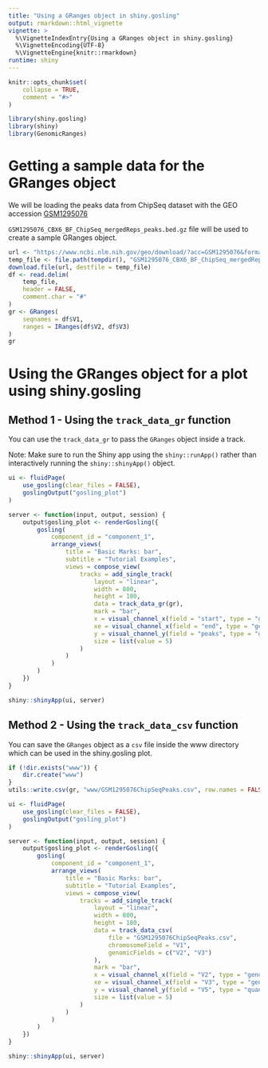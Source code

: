 ```yaml
---
title: "Using a GRanges object in shiny.gosling"
output: rmarkdown::html_vignette
vignette: >
  %\VignetteIndexEntry{Using a GRanges object in shiny.gosling}
  %\VignetteEncoding{UTF-8}
  %\VignetteEngine{knitr::rmarkdown}
runtime: shiny
---
```


```r
knitr::opts_chunk$set(
    collapse = TRUE,
    comment = "#>"
)
```

```r
library(shiny.gosling)
library(shiny)
library(GenomicRanges)
```

# Getting a sample data for the GRanges object

We will be loading the peaks data from ChipSeq dataset with the GEO accession [GSM1295076](https://www.ncbi.nlm.nih.gov/geo/query/acc.cgi?acc=GSM1295076)

`GSM1295076_CBX6_BF_ChipSeq_mergedReps_peaks.bed.gz` file will be used to create a sample GRanges object.

```r
url <- "https://www.ncbi.nlm.nih.gov/geo/download/?acc=GSM1295076&format=file&file=GSM1295076%5FCBX6%5FBF%5FChipSeq%5FmergedReps%5Fpeaks%2Ebed%2Egz" # nolint
temp_file <- file.path(tempdir(), "GSM1295076_CBX6_BF_ChipSeq_mergedReps_peaks.bed.gz")
download.file(url, destfile = temp_file)
df <- read.delim(
    temp_file,
    header = FALSE,
    comment.char = "#"
)
gr <- GRanges(
    seqnames = df$V1,
    ranges = IRanges(df$V2, df$V3)
)
gr
```

# Using the GRanges object for a plot using shiny.gosling

## Method 1 - Using the `track_data_gr` function

You can use the `track_data_gr` to pass the `GRanges` object inside a track.

Note: Make sure to run the Shiny app using the `shiny::runApp()` rather than interactively running the `shiny::shinyApp()` object.

```r
ui <- fluidPage(
    use_gosling(clear_files = FALSE),
    goslingOutput("gosling_plot")
)

server <- function(input, output, session) {
    output$gosling_plot <- renderGosling({
        gosling(
            component_id = "component_1",
            arrange_views(
                title = "Basic Marks: bar",
                subtitle = "Tutorial Examples",
                views = compose_view(
                    tracks = add_single_track(
                        layout = "linear",
                        width = 800,
                        height = 180,
                        data = track_data_gr(gr),
                        mark = "bar",
                        x = visual_channel_x(field = "start", type = "genomic", axis = "bottom"),
                        xe = visual_channel_x(field = "end", type = "genomic"),
                        y = visual_channel_y(field = "peaks", type = "quantitative", axis = "right"),
                        size = list(value = 5)
                    )
                )
            )
        )
    })
}

shiny::shinyApp(ui, server)
```

## Method 2 - Using the `track_data_csv` function

You can save the `GRanges` object as a `csv` file inside the www directory which can be used in the shiny.gosling plot.

```r
if (!dir.exists("www")) {
    dir.create("www")
}
utils::write.csv(gr, "www/GSM1295076ChipSeqPeaks.csv", row.names = FALSE)

ui <- fluidPage(
    use_gosling(clear_files = FALSE),
    goslingOutput("gosling_plot")
)

server <- function(input, output, session) {
    output$gosling_plot <- renderGosling({
        gosling(
            component_id = "component_1",
            arrange_views(
                title = "Basic Marks: bar",
                subtitle = "Tutorial Examples",
                views = compose_view(
                    tracks = add_single_track(
                        layout = "linear",
                        width = 800,
                        height = 180,
                        data = track_data_csv(
                            file = "GSM1295076ChipSeqPeaks.csv",
                            chromosomeField = "V1",
                            genomicFields = c("V2", "V3")
                        ),
                        mark = "bar",
                        x = visual_channel_x(field = "V2", type = "genomic", axis = "bottom"),
                        xe = visual_channel_x(field = "V3", type = "genomic"),
                        y = visual_channel_y(field = "V5", type = "quantitative", axis = "right"),
                        size = list(value = 5)
                    )
                )
            )
        )
    })
}

shiny::shinyApp(ui, server)
```
